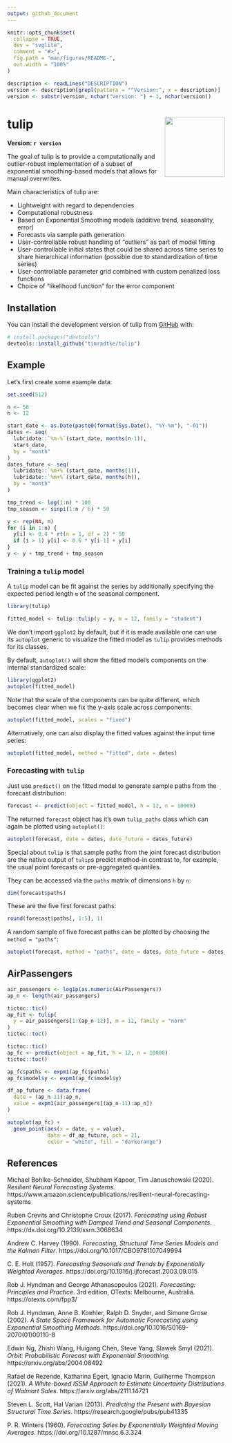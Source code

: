 ```yaml
---
output: github_document
---
```


<!-- README.md is generated from README.Rmd. Please edit that file -->

```r
knitr::opts_chunk$set(
  collapse = TRUE,
  dev = "svglite",
  comment = "#>",
  fig.path = "man/figures/README-",
  out.width = "100%"
)
```

```r
description <- readLines("DESCRIPTION")
version <- description[grepl(pattern = "^Version:", x = description)]
version <- substr(version, nchar("Version: ") + 1, nchar(version))
```

# tulip <img src="man/figures/logo.svg" align="right" height="139" />

<!-- badges: start -->
<!-- badges: end -->

**Version: `r version`**

The goal of tulip is to provide a computationally and outlier-robust implementation of a subset of exponential smoothing-based models that allows for manual overwrites.

Main characteristics of tulip are:

- Lightweight with regard to dependencies
- Computational robustness
- Based on Exponential Smoothing models (additive trend, seasonality, error)
- Forecasts via sample path generation
- User-controllable robust handling of "outliers" as part of model fitting
- User-controllable initial states that could be shared across time series to share hierarchical information (possible due to standardization of time series)
- User-controllable parameter grid combined with custom penalized loss functions
- Choice of "likelihood function" for the error component

## Installation

You can install the development version of tulip from [GitHub](https://github.com/) with:

``` r
# install.packages("devtools")
devtools::install_github("timradtke/tulip")
```

## Example

Let's first create some example data:

```r
set.seed(512)

n <- 56
h <- 12

start_date <- as.Date(paste0(format(Sys.Date(), "%Y-%m"), "-01"))
dates <- seq(
  lubridate::`%m-%`(start_date, months(n-1)), 
  start_date, 
  by = "month"
)
dates_future <- seq(
  lubridate::`%m+%`(start_date, months(1)), 
  lubridate::`%m+%`(start_date, months(h)),
  by = "month"
)
```

```r
tmp_trend <- log(1:n) * 100
tmp_season <- sinpi(1:n / 6) * 50

y <- rep(NA, n)
for (i in 1:n) {
  y[i] <- 0.4 * rt(n = 1, df = 2) * 50
  if (i > 1) y[i] <- 0.6 * y[i-1] + y[i]
}
y <- y + tmp_trend + tmp_season
```

### Training a `tulip` model

A `tulip` model can be fit against the series by additionally specifying the expected period length `m` of the seasonal component.

```r
library(tulip)

fitted_model <- tulip::tulip(y = y, m = 12, family = "student")
```

We don't import `ggplot2` by default, but if it is made available one can use its `autoplot` generic to visualize the fitted model as `tulip` provides methods for its classes.

By default, `autoplot()` will show the fitted model's components on the internal standardized scale:

```r
library(ggplot2)
autoplot(fitted_model)
```

Note that the scale of the components can be quite different, which becomes clear when we fix the y-axis scale across components:

```r
autoplot(fitted_model, scales = "fixed")
```

Alternatively, one can also display the fitted values against the input time series:

```r
autoplot(fitted_model, method = "fitted", date = dates)
```

### Forecasting with `tulip`

Just use `predict()` on the fitted model to generate sample paths from the forecast distribution:

```r
forecast <- predict(object = fitted_model, h = 12, n = 10000)
```

The returned `forecast` object has it's own `tulip_paths` class which can again be plotted using `autoplot()`:

```r
autoplot(forecast, date = dates, date_future = dates_future)
```

Special about `tulip` is that sample paths from the joint forecast distribution are the native output of `tulip`s predict method--in contrast to, for example, the usual point forecasts or pre-aggregated quantiles.

They can be accessed via the `paths` matrix of dimensions `h` by `n`: 

```r
dim(forecast$paths)
```

These are the five first forecast paths:

```r
round(forecast$paths[, 1:5], 1)
```

A random sample of five forecast paths can be plotted by choosing the `method = "paths"`:

```r
autoplot(forecast, method = "paths", date = dates, date_future = dates_future)
```

## AirPassengers

```r
air_passengers <- log1p(as.numeric(AirPassengers))
ap_n <- length(air_passengers)

tictoc::tic()
ap_fit <- tulip(
  y = air_passengers[1:(ap_n-12)], m = 12, family = "norm"
)
tictoc::toc()

tictoc::tic()
ap_fc <- predict(object = ap_fit, h = 12, n = 10000)
tictoc::toc()

ap_fc$paths <- expm1(ap_fc$paths)
ap_fc$model$y <- expm1(ap_fc$model$y)
```

```r
df_ap_future <- data.frame(
  date = (ap_n-11):ap_n,
  value = expm1(air_passengers[(ap_n-11):ap_n])
)

autoplot(ap_fc) +
  geom_point(aes(x = date, y = value),
             data = df_ap_future, pch = 21, 
             color = "white", fill = "darkorange")
```

## References

Michael Bohlke-Schneider, Shubham Kapoor, Tim Januschowski (2020). *Resilient Neural Forecasting Systems*. https://www.amazon.science/publications/resilient-neural-forecasting-systems

Ruben Crevits and Christophe Croux (2017). *Forecasting using Robust Exponential Smoothing with Damped Trend and Seasonal Components*. https://dx.doi.org/10.2139/ssrn.3068634

Andrew C. Harvey (1990). *Forecasting, Structural Time Series Models and the Kalman Filter*. https://doi.org/10.1017/CBO9781107049994

C. E. Holt (1957). *Forecasting Seasonals and Trends by Exponentially Weighted Averages*. https://doi.org/10.1016/j.ijforecast.2003.09.015

Rob J. Hyndman and George Athanasopoulos (2021). *Forecasting: Principles and Practice*. 3rd edition, OTexts: Melbourne, Australia. https://otexts.com/fpp3/

Rob J. Hyndman, Anne B. Koehler, Ralph D. Snyder, and Simone Grose (2002). *A State Space Framework for Automatic Forecasting using Exponential Smoothing Methods*. https://doi.org/10.1016/S0169-2070(01)00110-8

Edwin Ng, Zhishi Wang, Huigang Chen, Steve Yang, Slawek Smyl (2021). *Orbit: Probabilistic Forecast with Exponential Smoothing*. https://arxiv.org/abs/2004.08492

Rafael de Rezende, Katharina Egert, Ignacio Marin, Guilherme Thompson (2021). *A White-boxed ISSM Approach to Estimate Uncertainty Distributions of Walmart Sales*. https://arxiv.org/abs/2111.14721

Steven L. Scott, Hal Varian (2013). *Predicting the Present with Bayesian Structural Time Series*. https://research.google/pubs/pub41335

P. R. Winters (1960). *Forecasting Sales by Exponentially Weighted Moving Averages*. https://doi.org/10.1287/mnsc.6.3.324
